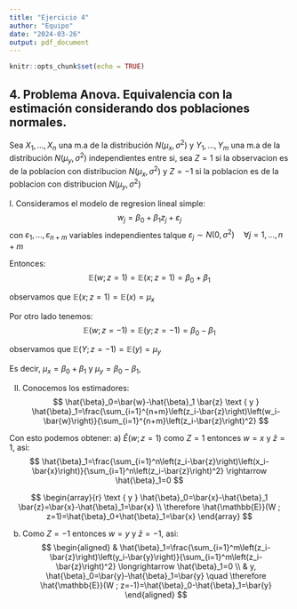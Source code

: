 ```yaml
---
title: "Ejercicio 4"
author: "Equipo"
date: "2024-03-26"
output: pdf_document
---
```


```r
knitr::opts_chunk$set(echo = TRUE)
```

## 4. Problema Anova. Equivalencia con la estimación considerando dos poblaciones normales.

Sea $X_1, \ldots, X_n$ una m.a de la distribución $N\left(\mu_x, \sigma^2\right)$ y $Y_1, \ldots, Y_m$ una m.a de la distribución $N\left(\mu_y, \sigma^2\right)$ independientes entre si,
sea $Z=1$ si la observacion es de la poblacion con distribucion $N\left(\mu_x, \sigma^2\right)$ y $Z=-1$ si la poblacion es de la poblacion con distribucion $N\left(\mu_y, \sigma^2\right)$

I. Consideramos el modelo de regresion lineal simple:
$$
w_j=\beta_0+\beta_1 z_j+\varepsilon_j
$$
con $\varepsilon_1, \ldots, \varepsilon_{n+m}$ variables independientes talque $\varepsilon_j \sim N\left(0, \sigma^2\right) \quad \forall j=1, \ldots, n+m$ 

Entonces:
$$
\mathbb{E}(w ; z=1)=\mathbb{E}(x ; z=1)=\beta_0+\beta_1
$$

observamos que $\mathbb{E}(x ; z=1)=\mathbb{E}(x)=\mu_x$

Por otro lado tenemos:
$$
\mathbb{E}(w ; z=-1)=\mathbb{E}(y ; z=-1)=\beta_0-\beta_1
$$

observamos que $\mathbb{E}(Y ; z=-1)=\mathbb{E}(y)=\mu_y$

Es decir, $\mu_x=\beta_0+\beta_1$ y $\mu_y=\beta_0-\beta_1$,


II. Conocemos los estimadores:
$$
\hat{\beta}_0=\bar{w}-\hat{\beta}_1 \bar{z}  \text { y }  \hat{\beta}_1=\frac{\sum_{i=1}^{n+m}\left(z_i-\bar{z}\right)\left(w_i-\bar{w}\right)}{\sum_{i=1}^{n+m}\left(z_i-\bar{z}\right)^2}
$$

Con esto podemos obtener:
a) $\hat{E}(w ; z=1)$
como $Z=1$ entonces $w=x$ y $\bar{z}=1$, asi:
$$
\hat{\beta}_1=\frac{\sum_{i=1}^n\left(z_i-\bar{z}\right)\left(x_i-\bar{x}\right)}{\sum_{i=1}^n\left(z_i-\bar{z}\right)^2} \rightarrow \hat{\beta}_1=0
$$

$$
\begin{array}{r}
\text { y } \hat{\beta}_0=\bar{x}-\hat{\beta}_1 \bar{z}=\bar{x}-\hat{\beta}_1=\bar{x} \\
\therefore \hat{\mathbb{E}}(W ; z=1)=\hat{\beta}_0+\hat{\beta}_1=\bar{x}
\end{array}
$$

b) Como $Z=-1$ entonces $w=y$ y $\bar{z}=-1$, asi:
$$
\begin{aligned}
& \hat{\beta}_1=\frac{\sum_{i=1}^m\left(z_i-\bar{z}\right)\left(y_i-\bar{y}\right)}{\sum_{i=1}^m\left(z_i-\bar{z}\right)^2} \longrightarrow \hat{\beta}_1=0 \\
& y, \hat{\beta}_0=\bar{y}-\hat{\beta}_1=\bar{y}
\quad \therefore \hat{\mathbb{E}}(W ; z=-1)=\hat{\beta}_0-\hat{\beta}_1=\bar{y}
\end{aligned}
$$

